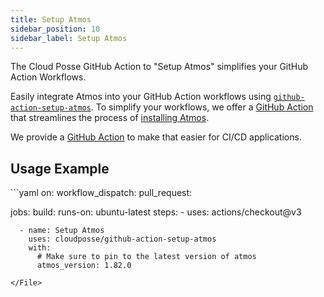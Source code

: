 ```yaml
---
title: Setup Atmos
sidebar_position: 10
sidebar_label: Setup Atmos
---
```



The Cloud Posse GitHub Action to "Setup Atmos" simplifies your GitHub Action Workflows.

Easily integrate Atmos into your GitHub Action workflows using [`github-action-setup-atmos`](https://github.com/cloudposse/github-action-setup-atmos). To simplify your workflows, we offer a [GitHub Action](https://github.com/cloudposse/github-action-setup-atmos) that streamlines the process of [installing Atmos](/quick-start/install-atmos).

We provide a [GitHub Action](https://github.com/cloudposse/github-action-setup-atmos) to make that easier for CI/CD applications.

## Usage Example

<File title=".github/workflows/example.yaml">
```yaml
on:
  workflow_dispatch:
  pull_request:

jobs:
  build:
    runs-on: ubuntu-latest
    steps:
      - uses: actions/checkout@v3

      - name: Setup Atmos
        uses: cloudposse/github-action-setup-atmos
        with:
          # Make sure to pin to the latest version of atmos
          atmos_version: 1.82.0
```
</File>
